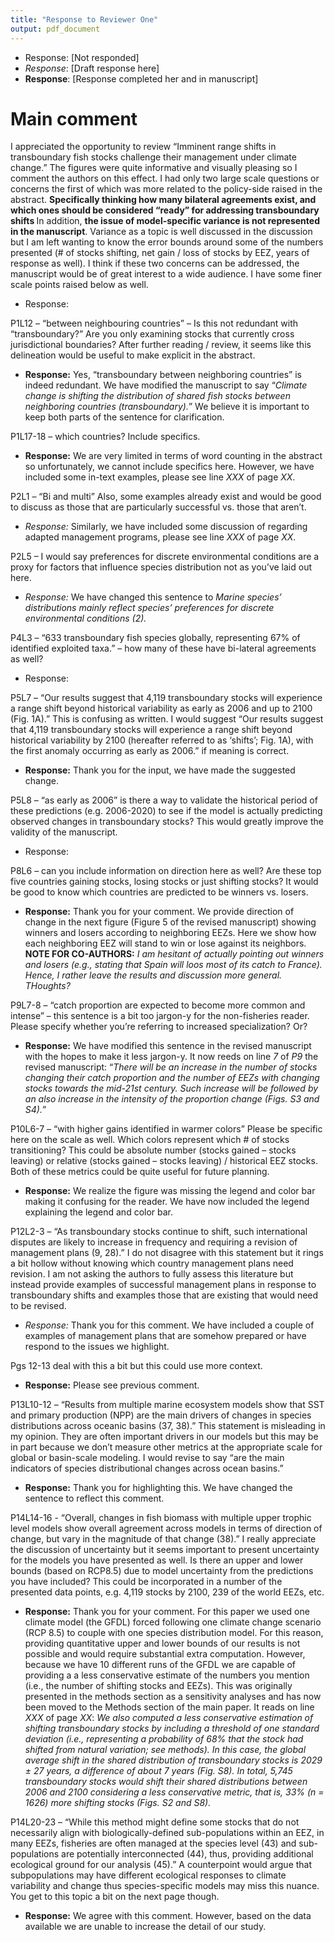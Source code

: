 ```yaml
---
title: "Response to Reviewer One"
output: pdf_document
---
```


- Response: [Not responded] 
- *Response*: [Draft response here] 
- **Response**: [Response completed her and in manuscript] 


# Main comment 

I appreciated the opportunity to review “Imminent range shifts in transboundary fish stocks challenge their management under climate change.” The figures were quite informative and visually pleasing so I comment the authors on this effect. I had only two large scale questions or concerns the first of which was more related to the policy-side raised in the abstract. **Specifically thinking how many bilateral agreements exist, and which ones should be considered “ready” for addressing transboundary shifts ** In addition, **the issue of model-specific variance is not represented in the manuscript**. Variance as a topic is well discussed in the discussion but I am left wanting to know the error bounds around some of the numbers presented (# of stocks shifting, net gain / loss of stocks by EEZ, years of response as well). I think if these two concerns can be addressed, the manuscript would be of great interest to a wide audience. I have some finer scale points raised below as well.

- Response: 

P1L12 – “between neighbouring countries” – Is this not redundant with “transboundary?” Are you only examining stocks that currently cross jurisdictional boundaries? After further reading / review, it seems like this delineation would be useful to make explicit in the abstract.

- **Response:** Yes, "transboundary between neighboring countries” is indeed redundant. We have modified the manuscript to say "*Climate change is shifting the distribution of shared fish stocks between neighboring countries (transboundary).*" We believe it is important to keep both parts of the sentence for clarification.


P1L17-18 – which countries? Include specifics.

- **Response:** We are very limited in terms of word counting in the abstract so unfortunately, we cannot include specifics here. However, we have included some in-text examples, please see line *XXX* of page *XX*.


P2L1 – “Bi and multi” Also, some examples already exist and would be good to discuss as those that are particularly successful vs. those that aren’t.

- *Response:* Similarly, we have included some discussion of regarding adapted management programs, please see line *XXX* of page *XX*.


P2L5 – I would say preferences for discrete environmental conditions are a proxy for factors that influence species distribution not as you’ve laid out here.

- *Response:* We have changed this sentence to *Marine species’ distributions mainly reflect species’ preferences for discrete environmental conditions (2).*

P4L3 – “633 transboundary fish species globally, representing 67% of identified exploited taxa.” – how many of these have bi-lateral agreements as well?

- Response:

P5L7 – “Our results suggest that 4,119 transboundary stocks will experience a range shift beyond historical variability as early as 2006 and up to 2100 (Fig. 1A).” This is confusing as written. I would suggest “Our results suggest that 4,119 transboundary stocks will experience a range shift beyond historical variability by 2100 (hereafter referred to as ‘shifts’; Fig. 1A), with the first anomaly occurring as early as 2006.” if meaning is correct.

- **Response:** Thank you for the input, we have made the suggested change. 

P5L8 – “as early as 2006” is there a way to validate the historical period of these predictions (e.g. 2006-2020) to see if the model is actually predicting observed changes in transboundary stocks? This would greatly improve the validity of the manuscript.

- Response:

P8L6 – can you include information on direction here as well? Are these top five countries gaining stocks, losing stocks or just shifting stocks? It would be good to know which countries are predicted to be winners vs. losers.

- **Response:** Thank you for your comment. We provide direction of change in the next figure (Figure 5 of the revised manuscript) showing winners and losers according to neighboring EEZs. Here we show how each neighboring EEZ will stand to win or lose against its neighbors. **NOTE FOR CO-AUTHORS:** *I am hesitant of actually pointing out winners and losers (e.g., stating that Spain will loos most of its catch to France). Hence, I rather leave the results and discussion more general. THoughts?*

P9L7-8 – “catch proportion are expected to become more common and intense” – this sentence is a bit too jargon-y for the non-fisheries reader. Please specify whether you’re referring to increased specialization? Or?

- **Response:** We have modified this sentence in the revised manuscript with the hopes to make it less jargon-y. It now reeds on line *7* of *P9* the revised manuscript: "*There will be an increase in the number of stocks changing their catch proportion and the number of EEZs with changing stocks towards the mid-21st century. Such increase will be followed by an also increase in the intensity of the proportion change (Figs. S3 and S4).*" 

P10L6-7 – “with higher gains identified in warmer colors” Please be specific here on the scale as well. Which colors represent which # of stocks transitioning? This could be absolute number (stocks gained – stocks leaving) or relative (stocks gained – stocks leaving) / historical EEZ stocks. Both of these metrics could be quite useful for future planning.

- **Response:** We realize the figure was missing the legend and color bar making it confusing for the reader. We have now included the legend explaining the legend and color bar.

P12L2-3 – “As transboundary stocks continue to shift, such international disputes are likely to increase in frequency and requiring a revision of management plans (9, 28).” I do not disagree with this statement but it rings a bit hollow without knowing which country management plans need revision. I am not asking the authors to fully assess this literature but instead provide examples of successful management plans in response to transboundary shifts and examples those that are existing that would need to be revised.

- *Response:* Thank you for this comment. We have included a couple of examples of management plans that are somehow prepared or have respond to the issues we highlight.

Pgs 12-13 deal with this a bit but this could use more context.

- **Response:** Please see previous comment.

P13L10-12 – “Results from multiple marine ecosystem models show that SST and primary production (NPP) are the main drivers of changes in species distributions across oceanic basins (37, 38).” This statement is misleading in my opinion. They are often important drivers in our models but this may be in part because we don’t measure other metrics at the appropriate scale for global or basin-scale modeling. I would revise to say “are the main indicators of species distributional changes across ocean basins.”

- **Response:** Thank you for highlighting this. We have changed the sentence to reflect this comment.

P14L14-16 - “Overall, changes in fish biomass with multiple upper trophic level models show overall agreement across models in terms of direction of change, but vary in the magnitude of that change (38).” I really appreciate the discussion of uncertainty but it seems important to present uncertainty for the models you have presented as well. Is there an upper and lower bounds (based on RCP8.5) due to model uncertainty from the predictions you have included? This could be incorporated in a number of the presented data points, e.g. 4,119 stocks by 2100, 239 of the world EEZs, etc.

- **Response:** Thank you for your comment. For this paper we used one climate model (the GFDL) forced following one climate change scenario (RCP 8.5) to couple with one species distribution model. For this reason, providing quantitative upper and lower bounds of our results is not possible and would require substantial extra computation. However, because we have 10 different runs of the GFDL we are capable of providing a a less conservative estimate of the numbers you mention (i.e., the number of shifting stocks and EEZs). This was originally presented in the methods section as a sensitivity analyses and has now been moved to the Methods section of the main paper. It reads on line *XXX* of page *XX*: *We also computed a less conservative estimation of shifting transboundary stocks by including a threshold of one standard deviation (i.e., representing a probability of 68% that the stock had shifted from natural variation; see methods). In this case, the global average shift in the shared distribution of transboundary stocks is 2029 $\pm$ 27 years, a difference of about 7 years (Fig. S8). In total, 5,745 transboundary stocks would shift their shared distributions between 2006 and 2100 considering a less conservative metric, that is, 33% (n = 1626) more shifting stocks (Figs. S2 and S8).*

P14L20-23 – “While this method might define some stocks that do not necessarily align with biologically-defined sub-populations within an EEZ, in many EEZs, fisheries are often managed at the species level (43) and sub-populations are potentially interconnected (44), thus, providing additional ecological ground for our analysis (45).” A counterpoint would argue that subpopulations may have different ecological responses to climate variability and change thus species-specific models may miss this nuance. You get to this topic a bit on the next page though.

- **Response:** We agree with this comment. However, based on the data available we are unable to increase the detail of our study.